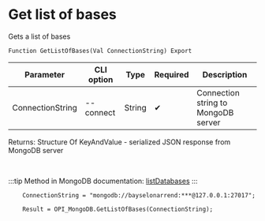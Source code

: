﻿---
sidebar_position: 1
---


# Get list of bases
 Gets a list of bases



`Function GetListOfBases(Val ConnectionString) Export`

  | Parameter | CLI option | Type | Required | Description |
  |-|-|-|-|-|
  | ConnectionString | --connect | String | &#x2714; | Connection string to MongoDB server |

  
  Returns:  Structure Of KeyAndValue - serialized JSON response from MongoDB server

<br/>

:::tip
Method in MongoDB documentation: [listDatabases](https://mongodb.com/docs/manual/reference/command/listDatabases/)
:::
<br/>



```bsl title="1C:Enterprise/OneScript code example"
    ConnectionString = "mongodb://bayselonarrend:***@127.0.0.1:27017";

    Result = OPI_MongoDB.GetListOfBases(ConnectionString);
```
 




